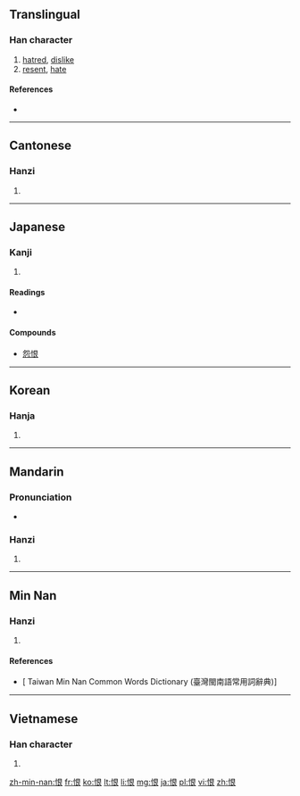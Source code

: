 ==Translingual==

===Han character===
{{Han char|rn=61|rad=心|as=06|sn=9|four=9703<sub>2</sub>|canj=心日女 (PAV)|ids=⿰[[忄]][[艮]]}}

# [[hatred]], [[dislike]]
# [[resent]], [[hate]]

====References====
* {{Han ref|kx=0385.090|dkj=10588|dj=0716.050|hdz=42299.030|uh=6068|ud=24680|bh=ABEB|bd=44011}}

----

==Cantonese==

===Hanzi===
{{yue-hanzi|jyut=|y=han6}}

# {{defn|lang=yue|sort=心06}}

----

==Japanese==

===Kanji===
{{ja-kanji|grade=c|rs=心06}}

# {{defn|lang=ja|sort=心06}}

====Readings====
* {{ja-readings|on=[[こん]] (kon)|kun=[[うらむ]] (uramu), [[うらめしい]] (urameshii), [[うらみ]] (urami)}}

====Compounds====
* [[怨恨]]

----

==Korean==

===Hanja===
{{ko-hanja|hangeul=한|eumhun=한탄할 한|rv=han|mr=han|y=han}}

# {{defn|lang=ko|sort=心06}}

----

==Mandarin==

===Pronunciation===
* {{audio|Zh-hèn.ogg|Audio}}

===Hanzi===
{{cmn-hanzi|pin=[[hèn]] ([[hen4]])|wg=hen<sup>4</sup>}}

# {{defn|lang=cmn|sort=心06}}

----

==Min Nan==

===Hanzi===
{{nan-hanzi|tlpa=hūn (hun<sup>7</sup>), hīn (hin<sup>7</sup>)}}

# {{defn|lang=nan|sort=心06}}

====References====
*[ Taiwan Min Nan Common Words Dictionary (臺灣閩南語常用詞辭典)]

----

==Vietnamese==

===Han character===
{{vi-hantu|[[hận]], [[giận]], [[hằn]], [[hờn]]|rs=心06}}

# {{defn|lang=vi|sort=心06}}

[[zh-min-nan:恨]]
[[fr:恨]]
[[ko:恨]]
[[lt:恨]]
[[li:恨]]
[[mg:恨]]
[[ja:恨]]
[[pl:恨]]
[[vi:恨]]
[[zh:恨]]
